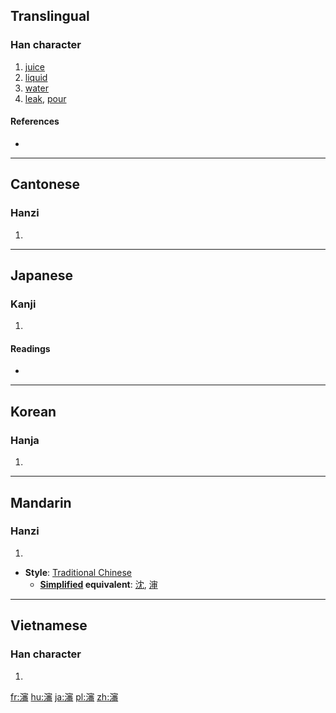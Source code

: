 {{also|沈|渖}}

==Translingual==

===Han character===
{{Han char|rn=85|rad=水|as=15|sn=18|four=33169|canj=EJHW|ids=⿰氵審}}

# [[juice]]
# [[liquid]]
# [[water]]
# [[leak]], [[pour]]

====References====
* {{Han ref|kx=0659.040|dkj=18600|dj=1068.360|hdz=31781.010|uh=700B|ud=28683|bh=C26E|bd=49774}}

----

==Cantonese==

===Hanzi===
{{yue-hanzi|jyut=|y=sam2}}

# {{defn|lang=yue|sort=水15}}

----

==Japanese==

===Kanji===
{{ja-kanji|grade=|rs=水15}}

# {{defn|lang=ja|sort=水15}}

====Readings====
* {{ja-readings|on=[[しん]] (shin)|kun=[[しる]] (shiru)}}

----

==Korean==

===Hanja===
{{ko-hanja|hangeul=신|eumhun=|rv=sin|mr=sin|y=sin}}

# {{defn|lang=ko|sort=水15}}

----

==Mandarin==

===Hanzi===
{{cmn-hanzi|pin=[[shěn]] ([[shen3]])|wg=shen<sup>3</sup>}}

# {{defn|lang=cmn|sort=水15}}

* '''Style''': [[Traditional Chinese]]
** '''[[Simplified Chinese|Simplified]] equivalent''': [[沈]], [[渖]]

{{attention|zh|Unihan claims that the simplified form is 沈, GlyphWiki says that it's 渖, and MDBG says that 渖 is an "old variant" of 瀋, which was simplified to 沈}}

----

==Vietnamese==

===Han character===
{{vi-hantu|[[thẩm]], [[thẳm]], [[thấm]], [[thẫm]], [[thỏm]], [[thủm]], [[trầm]]|rs=水15}}

# {{defn|lang=vi|sort=水15}}

[[fr:瀋]]
[[hu:瀋]]
[[ja:瀋]]
[[pl:瀋]]
[[zh:瀋]]